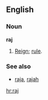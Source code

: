 ==English==
===Noun===
'''raj'''

#[[Reign]]; [[rule]].

===See also===
*[[raja]], [[rajah]]<!-- derived or related? -->

[[hr:raj]]